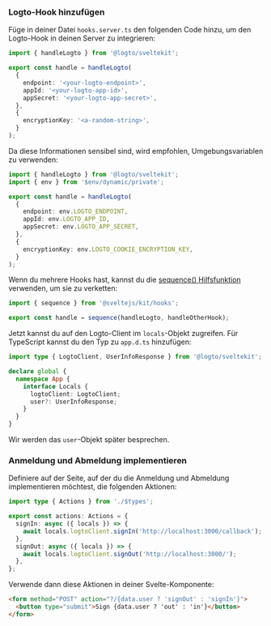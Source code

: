 
### Logto-Hook hinzufügen

Füge in deiner Datei `hooks.server.ts` den folgenden Code hinzu, um den Logto-Hook in deinen Server zu integrieren:

```ts title="hooks.server.ts"
import { handleLogto } from '@logto/sveltekit';

export const handle = handleLogto(
  {
    endpoint: '<your-logto-endpoint>',
    appId: '<your-logto-app-id>',
    appSecret: '<your-logto-app-secret>',
  },
  {
    encryptionKey: '<a-random-string>',
  }
);
```

Da diese Informationen sensibel sind, wird empfohlen, Umgebungsvariablen zu verwenden:

```ts title="hooks.server.ts"
import { handleLogto } from '@logto/sveltekit';
import { env } from '$env/dynamic/private';

export const handle = handleLogto(
  {
    endpoint: env.LOGTO_ENDPOINT,
    appId: env.LOGTO_APP_ID,
    appSecret: env.LOGTO_APP_SECRET,
  },
  {
    encryptionKey: env.LOGTO_COOKIE_ENCRYPTION_KEY,
  }
);
```

Wenn du mehrere Hooks hast, kannst du die [sequence() Hilfsfunktion](https://kit.svelte.dev/docs/modules#sveltejs-kit-hooks) verwenden, um sie zu verketten:

```ts title="hooks.server.ts"
import { sequence } from '@sveltejs/kit/hooks';

export const handle = sequence(handleLogto, handleOtherHook);
```

Jetzt kannst du auf den Logto-Client im `locals`-Objekt zugreifen. Für TypeScript kannst du den Typ zu `app.d.ts` hinzufügen:

```ts
import type { LogtoClient, UserInfoResponse } from '@logto/sveltekit';

declare global {
  namespace App {
    interface Locals {
      logtoClient: LogtoClient;
      user?: UserInfoResponse;
    }
  }
}
```

Wir werden das `user`-Objekt später besprechen.

### Anmeldung und Abmeldung implementieren

<AssumingUrl />

<SignInFlowSummary />

<WebConfigureRedirectUris />

Definiere auf der Seite, auf der du die Anmeldung und Abmeldung implementieren möchtest, die folgenden Aktionen:

```ts title="+page.server.ts"
import type { Actions } from './$types';

export const actions: Actions = {
  signIn: async ({ locals }) => {
    await locals.logtoClient.signIn('http://localhost:3000/callback');
  },
  signOut: async ({ locals }) => {
    await locals.logtoClient.signOut('http://localhost:3000/');
  },
};
```

Verwende dann diese Aktionen in deiner Svelte-Komponente:

```html title="+page.svelte"
<form method="POST" action="?/{data.user ? 'signOut' : 'signIn'}">
  <button type="submit">Sign {data.user ? 'out' : 'in'}</button>
</form>
```

<Checkpoint />
